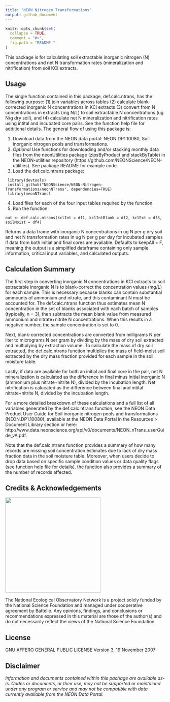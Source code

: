```yaml
---
title: "NEON Nitrogen Transformations"
output: github_document
---
```


<!-- README.md is generated from README.Rmd. Please edit that file -->

```r
knitr::opts_chunk$set(
  collapse = TRUE,
  comment = "#>",
  fig.path = "README-"
)

```
<!-- ****** Description ****** -->

This package is for calculating soil extractable inorganic nitrogen (N) concentrations and net N transformation rates (mineralization and nitrification) from soil KCl extracts.

<!-- ****** Usage ****** -->
## Usage
The single function contained in this package, def.calc.ntrans, has the following purpose: (1) join variables across tables (2) calculate blank-corrected inorganic N concentrations in KCl extracts (3) convert from N concentrations in extracts (mg N/L) to soil extractable N concentrations (ug N/g dry soil), and (4) calculate net N mineralization and nitrification rates using intital and incubated core pairs. See the function help file for additional details. The general flow of using this package is:

1. Download data from the NEON data portal: NEON.DP1.10080, Soil inorganic nitrogen pools and transformations.
2. _Optional_ Use functions for downloading and/or stacking monthly data files from the neonUtilities package (zipsByProduct and stackByTable) in the NEON-utilities repository (https://github.com/NEONScience/NEON-utilities). See package README for example code.
3. Load the def.calc.ntrans package:  
```
 library(devtools)  
 install_github("NEONScience/NEON-Nitrogen-Transformations/neonNTrans", dependencies=TRUE)  
 library(neonNTrans)  
```
4. Load files for each of the four input tables required by the function.
5. Run the function:  
```
out <- def.calc.ntrans(kclInt = df1, kclIntBlank = df2, kclExt = df3, soilMoist = df4) 
```
Returns a data frame with inorganic N concentrations in ug N per g dry soil and net N transformation rates in ug N per g per day for incubated samples if data from both initial and final cores are available. Defaults to keepAll = F, meaning the output is a simplified dataframe containing only sample information, critical input variables, and calculated outputs. 

<!-- ****** Calculation Summary ****** -->
## Calculation Summary
The first step in converting inorganic N concentrations in KCl extracts to soil extractable inorganic N is to  blank-correct the concentration values (mg/L) for each sample. This is necessary because blanks can contain substantial ammounts of ammonium and nitrate, and this contaminant N must be accounted for. The def.calc.ntrans function thus estimates mean N concentration in the set of blanks associated with each batch of samples (typically, n = 3), then subtracts the mean blank value from measured ammonium and nitrate+nitrite N concentrations. When this results in a negative number, the sample concentration is set to 0.

Next, blank-corrected concentrations are converted from milligrams N per liter to micrograms N per gram by dividing by the mass of dry soil extracted and multiplying by extraction volume. To calculate the mass of dry soil extracted, the def.calc.ntrans function multiplies the mass of field-moist soil extracted by the dry mass fraction provided for each sample in the soil moisture table.

Lastly, if data are available for both an initial and final core in the pair, net N mineralization is calculated as the difference in final minus initial inorganic N (ammonium plus nitrate+nitrite N), divided by the incubation length. Net nitrification is calucated as the difference between final and intital nitrate+nitrite N, divided by the incubation length.

For a more detailed breakdown of these calculations and a full list of all variables generated by the def.calc.ntrans function, see the NEON Data Product User Guide for Soil inorganic nitrogen pools and transformations (NEON.DP1.10080), available at the NEON Data Portal in the Resources > Document Library section or here: http://www.data.neonscience.org/api/v0/documents/NEON_nTrans_userGuide_vA.pdf.

Note that the def.calc.ntrans function provides a summary of how many records are missing soil concentration estimates due to lack of dry mass fraction data in the soil moisture table. Moreover, when users decide to drop data based on specific sample condition values or data quality flags (see function help file for details), the function also provides a summary of the number of records affected.

<!-- ****** Acknowledgements ****** -->
## Credits & Acknowledgements

<!-- HTML tags to produce image, resize, add hyperlink. -->
<!-- ONLY WORKS WITH HTML or GITHUB documents -->
<a href="http://www.neonscience.org/">
<img src="logo.png" width="300px" />
</a>


<!-- Acknowledgements text -->
The National Ecological Observatory Network is a project solely funded by the National Science Foundation and managed under cooperative agreement by Battelle. Any opinions, findings, and conclusions or recommendations expressed in this material are those of the author(s) and do not necessarily reflect the views of the National Science Foundation.



<!-- ****** License ****** -->
## License

GNU AFFERO GENERAL PUBLIC LICENSE Version 3, 19 November 2007



<!-- ****** Disclaimer ****** -->
## Disclaimer

*Information and documents contained within this pachage are available as-is. Codes or documents, or their use, may not be supported or maintained under any program or service and may not be compatible with data currently available from the NEON Data Portal.*